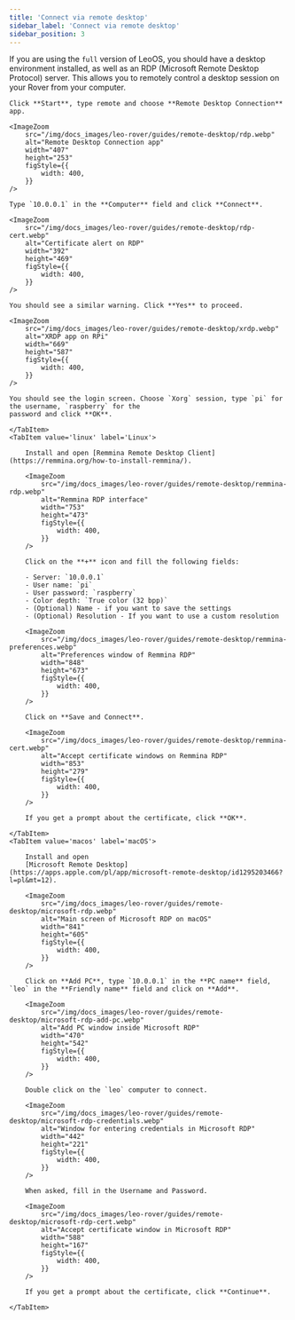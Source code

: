 ```yaml
---
title: 'Connect via remote desktop'
sidebar_label: 'Connect via remote desktop'
sidebar_position: 3
---
```



If you are using the `full` version of LeoOS, you should have a desktop environment installed, as well as an RDP
(Microsoft Remote Desktop Protocol) server. This allows you to remotely control a desktop session on your Rover
from your computer.

<Tabs groupId='OS'>
    <TabItem value='windows' label='Windows'>
    
    Click **Start**, type remote and choose **Remote Desktop Connection** app.

    <ImageZoom
        src="/img/docs_images/leo-rover/guides/remote-desktop/rdp.webp"
        alt="Remote Desktop Connection app"
        width="407"
        height="253"
        figStyle={{
            width: 400,
        }}
    />

    Type `10.0.0.1` in the **Computer** field and click **Connect**.

    <ImageZoom
        src="/img/docs_images/leo-rover/guides/remote-desktop/rdp-cert.webp"
        alt="Certificate alert on RDP"
        width="392"
        height="469"
        figStyle={{
            width: 400,
        }}
    />

    You should see a similar warning. Click **Yes** to proceed.

    <ImageZoom
        src="/img/docs_images/leo-rover/guides/remote-desktop/xrdp.webp"
        alt="XRDP app on RPi"
        width="669"
        height="587"
        figStyle={{
            width: 400,
        }}
    />

    You should see the login screen. Choose `Xorg` session, type `pi` for the username, `raspberry` for the
    password and click **OK**.

    </TabItem>
    <TabItem value='linux' label='Linux'>

        Install and open [Remmina Remote Desktop Client](https://remmina.org/how-to-install-remmina/).

        <ImageZoom
            src="/img/docs_images/leo-rover/guides/remote-desktop/remmina-rdp.webp"
            alt="Remmina RDP interface"
            width="753"
            height="473"
            figStyle={{
                width: 400,
            }}
        />

        Click on the **+** icon and fill the following fields:

        - Server: `10.0.0.1`
        - User name: `pi`
        - User password: `raspberry`
        - Color depth: `True color (32 bpp)`
        - (Optional) Name - if you want to save the settings
        - (Optional) Resolution - If you want to use a custom resolution

        <ImageZoom
            src="/img/docs_images/leo-rover/guides/remote-desktop/remmina-preferences.webp"
            alt="Preferences window of Remmina RDP"
            width="848"
            height="673"
            figStyle={{
                width: 400,
            }}
        />

        Click on **Save and Connect**.

        <ImageZoom
            src="/img/docs_images/leo-rover/guides/remote-desktop/remmina-cert.webp"
            alt="Accept certificate windows on Remmina RDP"
            width="853"
            height="279"
            figStyle={{
                width: 400,
            }}
        />

        If you get a prompt about the certificate, click **OK**.

    </TabItem>
    <TabItem value='macos' label='macOS'>

        Install and open
        [Microsoft Remote Desktop](https://apps.apple.com/pl/app/microsoft-remote-desktop/id1295203466?l=pl&mt=12).

        <ImageZoom
            src="/img/docs_images/leo-rover/guides/remote-desktop/microsoft-rdp.webp"
            alt="Main screen of Microsoft RDP on macOS"
            width="841"
            height="605"
            figStyle={{
                width: 400,
            }}
        />

        Click on **Add PC**, type `10.0.0.1` in the **PC name** field, `leo` in the **Friendly name** field and click on **Add**.

        <ImageZoom
            src="/img/docs_images/leo-rover/guides/remote-desktop/microsoft-rdp-add-pc.webp"
            alt="Add PC window inside Microsoft RDP"
            width="470"
            height="542"
            figStyle={{
                width: 400,
            }}
        />

        Double click on the `leo` computer to connect.

        <ImageZoom
            src="/img/docs_images/leo-rover/guides/remote-desktop/microsoft-rdp-credentials.webp"
            alt="Window for entering credentials in Microsoft RDP"
            width="442"
            height="221"
            figStyle={{
                width: 400,
            }}
        />

        When asked, fill in the Username and Password.

        <ImageZoom
            src="/img/docs_images/leo-rover/guides/remote-desktop/microsoft-rdp-cert.webp"
            alt="Accept certificate window in Microsoft RDP"
            width="588"
            height="167"
            figStyle={{
                width: 400,
            }}
        />

        If you get a prompt about the certificate, click **Continue**.

    </TabItem>

</Tabs>
